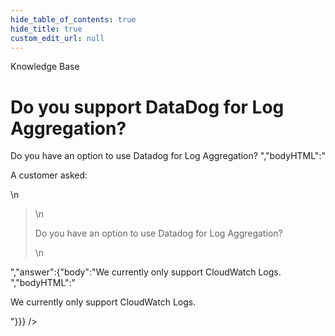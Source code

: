 ```yaml
---
hide_table_of_contents: true
hide_title: true
custom_edit_url: null
---
```



<CenterLayout>
<span className="searchCategory">Knowledge Base</span>
<h1>Do you support DataDog for Log Aggregation?</h1>
<GitHub discussion={{"id":"D_kwDOF8slf84AOB0J","number":51,"author":{"login":"zackproser"},"title":"Do you support DataDog for Log Aggregation?","body":"A customer asked: \r\n\r\n> Do you have an option to use Datadog for Log Aggregation? ","bodyHTML":"<p dir=\"auto\">A customer asked:</p>\n<blockquote>\n<p dir=\"auto\">Do you have an option to use Datadog for Log Aggregation?</p>\n</blockquote>","answer":{"body":"We currently only support CloudWatch Logs. ","bodyHTML":"<p dir=\"auto\">We currently only support CloudWatch Logs.</p>"}}} />

</CenterLayout>
  

<!-- ##DOCS-SOURCER-START
{
  "sourcePlugin": "github-discussions",
  "hash": "815cdb6c4d38610a6cc38255687e59cb"
}
##DOCS-SOURCER-END -->
